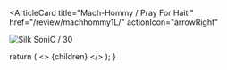 <ArticleCard
  title="Mach-Hommy / Pray For Haiti"
  href="/review/machhommy1L/"
  actionIcon="arrowRight"
>

![Silk SoniC / 30](../../images/cd/machhommy1L.jpg)

</ArticleCard>

  return (
    <>
      {children}
    </>
  );
}